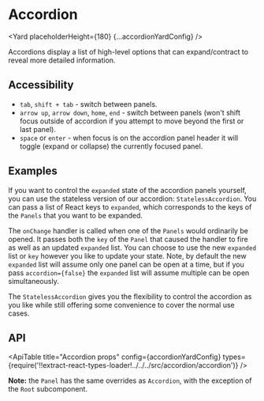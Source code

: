 <!--
Copyright (c) Uber Technologies, Inc.

This source code is licensed under the MIT license found in the
LICENSE file in the root directory of this source tree.
-->




<SEO
  description="Accordions display a list of high-level options that can expand/contract to reveal more detailed information."
  keywords="accordion, react accordion, react expansion panel, react collapse"
/>


# Accordion

<Yard placeholderHeight={180} {...accordionYardConfig} />

Accordions display a list of high-level options that can expand/contract to reveal more detailed information.

## Accessibility

- `tab`, `shift + tab` - switch between panels.
- `arrow up`, `arrow down`, `home`, `end` - switch between panels (won't shift focus outside of
  accordion if you attempt to move beyond the first or last panel).
- `space` or `enter` - when focus is on the accordion panel header it will toggle (expand or
  collapse) the currently focused panel.

## Examples

<Example title="Custom Accordion" path="accordion/custom.js">
  <CustomPanel />
</Example>

<Example title="Accordion basic usage" path="accordion/basic.js">
  <BasicAccordion />
</Example>

<Example title="Accordion custom title" path="accordion/title.js">
  <CustomTitle />
</Example>

<Example title="Accordion SEO Friendly" path="accordion/renderpanelcontent.js">
  <AccordionSEO />
</Example>

<Example title="Using a stateful panel component on it's own" path="accordion/stateful-panel.js">
  <StatefulPanelExample />
</Example>

<Example title="Stateless Accordion" path="accordion/stateless.js">
  <StatelessAccordion />
</Example>

If you want to control the `expanded` state of the accordion panels yourself, you can use the stateless version of our accordion: `StatelessAccordion`. You can pass a list of React keys to `expanded`, which corresponds to the keys of the `Panels` that you want to be expanded.

The `onChange` handler is called when one of the `Panels` would ordinarily be opened. It passes both the `key` of the `Panel` that caused the handler to fire as well as an updated `expanded` list. You can choose to use the new `expanded` list or `key` however you like to update your state. Note, by default the new `expanded` list will assume only one panel can be open at a time, but if you pass `accordion={false}` the `expanded` list will assume multiple can be open simultaneously.

The `StatelessAccordion` gives you the flexibility to control the accordion as you like while still offering some convenience to cover the normal use cases.

## API

<ApiTable
  title="Accordion props"
  config={accordionYardConfig}
  types={require('!!extract-react-types-loader!../../../src/accordion/accordion')}
/>

**Note:** the `Panel` has the same overrides as `Accordion`, with the exception of the `Root` subcomponent.

<Exports component={AccordionExports} title="Accordion exports" path="baseui/accordion" />
